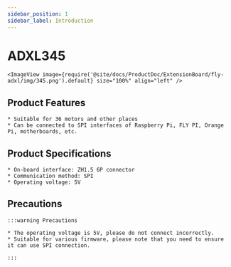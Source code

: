 ```yaml
---
sidebar_position: 1
sidebar_label: Introduction
---
```




# ADXL345

    <ImageView image={require('@site/docs/ProductDoc/ExtensionBoard/fly-adxl/img/345.png').default} size="100%" align="left" />



## Product Features

    * Suitable for 36 motors and other places
    * Can be connected to SPI interfaces of Raspberry Pi, FLY PI, Orange Pi, motherboards, etc.

## Product Specifications

    * On-board interface: ZH1.5 6P connector
    * Communication method: SPI
    * Operating voltage: 5V

## Precautions

    :::warning Precautions

    * The operating voltage is 5V, please do not connect incorrectly.
    * Suitable for various firmware, please note that you need to ensure it can use SPI connection.

    :::